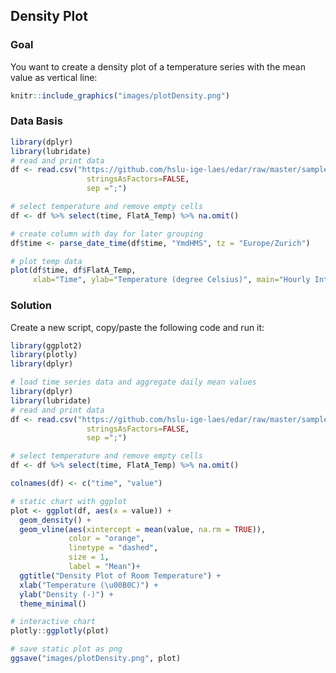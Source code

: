 \newpage
## Density Plot
### Goal
You want to create a density plot of a temperature series with the mean value as vertical line:

```r
knitr::include_graphics("images/plotDensity.png")
```

### Data Basis

```r
library(dplyr)
library(lubridate)
# read and print data
df <- read.csv("https://github.com/hslu-ige-laes/edar/raw/master/sampleData/flatTempHum.csv",
                 stringsAsFactors=FALSE,
                 sep =";")

# select temperature and remove empty cells
df <- df %>% select(time, FlatA_Temp) %>% na.omit()

# create column with day for later grouping
df$time <- parse_date_time(df$time, "YmdHMS", tz = "Europe/Zurich")

# plot temp data
plot(df$time, df$FlatA_Temp,
     xlab="Time", ylab="Temperature (degree Celsius)", main="Hourly Interval Raw Data", type = "l")

```
\newpage
### Solution
Create a new script, copy/paste the following code and run it:

```r
library(ggplot2)
library(plotly)
library(dplyr)

# load time series data and aggregate daily mean values
library(dplyr)
library(lubridate)
# read and print data
df <- read.csv("https://github.com/hslu-ige-laes/edar/raw/master/sampleData/flatTempHum.csv",
                 stringsAsFactors=FALSE,
                 sep =";")

# select temperature and remove empty cells
df <- df %>% select(time, FlatA_Temp) %>% na.omit()

colnames(df) <- c("time", "value")

# static chart with ggplot
plot <- ggplot(df, aes(x = value)) + 
  geom_density() +
  geom_vline(aes(xintercept = mean(value, na.rm = TRUE)),
             color = "orange",
             linetype = "dashed",
             size = 1,
             label = "Mean")+
  ggtitle("Density Plot of Room Temperature") +
  xlab("Temperature (\u00B0C)") +
  ylab("Density (-)") +
  theme_minimal()

# interactive chart
plotly::ggplotly(plot)
```

```r
# save static plot as png
ggsave("images/plotDensity.png", plot)
```

